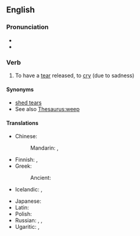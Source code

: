 ==English==

===Pronunciation===
* {{IPA|en|/ˈʃɛdəˈtɪə/}}
* {{audio|en|En-au-shed a tear.ogg|Audio (AU)}}

===Verb===
{{en-verb|sheds a tear|shedding a tear|shed a tear}}

# {{lb|en|idiomatic}} To have a [[tear]] released, to [[cry]] (due to sadness)

====Synonyms====
* [[shed tears]]
* See also [[Thesaurus:weep]]

====Translations====
{{trans-top|to cry}}
* Chinese:
*: Mandarin: {{t+|cmn|流淚|sc=Hani}}, {{t+|cmn|流泪|tr=liúlèi|sc=Hani}}
* Finnish: {{t|fi|[[vuodattaa]] [[kyyneleitä]]}}, {{t+|fi|itkeä}}
* Greek:
*: Ancient: {{t|grc|δακρύω}}
* Icelandic: {{t|is|fella tár}}, {{t+|is|tárast}}
{{trans-mid}}
* Japanese: {{t|ja|涙を流す|tr=なみだをながす, namida o nagasu|sc=Jpan}}
* Latin: {{t+|la|fleō}}
* Polish: {{t|pl|uronić łzę}}
* Russian: {{t+|ru|прослези́ться|pf}}, {{t|ru|[[лить]] [[слеза|слёзы]]|impf}}, {{t|ru|[[пролива́ть]] [[слеза|слёзы]]|impf}}
* Ugaritic: {{t|uga|𐎁𐎋𐎊}}, {{t|uga|𐎄𐎎𐎓}}
{{trans-bottom}}